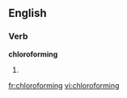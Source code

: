 ==English==

===Verb===
'''chloroforming'''

# {{present participle of|[[chloroform]]}}

[[fr:chloroforming]]
[[vi:chloroforming]]